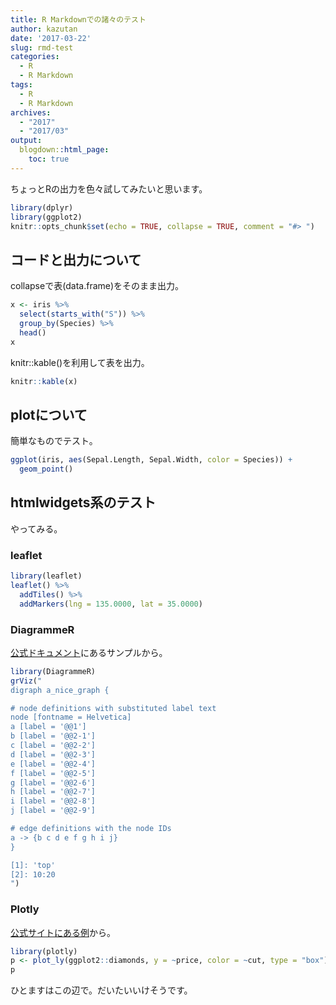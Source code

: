 ```yaml
---
title: R Markdownでの諸々のテスト
author: kazutan
date: '2017-03-22'
slug: rmd-test
categories:
  - R
  - R Markdown
tags:
  - R
  - R Markdown
archives:
  - "2017"
  - "2017/03"
output:
  blogdown::html_page:
    toc: true
---
```


ちょっとRの出力を色々試してみたいと思います。

```r
library(dplyr)
library(ggplot2)
knitr::opts_chunk$set(echo = TRUE, collapse = TRUE, comment = "#> ")
```

## コードと出力について

collapseで表(data.frame)をそのまま出力。

```r
x <- iris %>% 
  select(starts_with("S")) %>% 
  group_by(Species) %>% 
  head()
x
```

knitr::kable()を利用して表を出力。

```r
knitr::kable(x)
```

## plotについて

簡単なものでテスト。

```r
ggplot(iris, aes(Sepal.Length, Sepal.Width, color = Species)) +
  geom_point()
```

## htmlwidgets系のテスト

やってみる。

### leaflet

```r
library(leaflet)
leaflet() %>% 
  addTiles() %>% 
  addMarkers(lng = 135.0000, lat = 35.0000)
```

### DiagrammeR

[公式ドキュメント](http://rich-iannone.github.io/DiagrammeR/graphviz_and_mermaid.html#examples)にあるサンプルから。

```r
library(DiagrammeR)
grViz("
digraph a_nice_graph {

# node definitions with substituted label text
node [fontname = Helvetica]
a [label = '@@1']
b [label = '@@2-1']
c [label = '@@2-2']
d [label = '@@2-3']
e [label = '@@2-4']
f [label = '@@2-5']
g [label = '@@2-6']
h [label = '@@2-7']
i [label = '@@2-8']
j [label = '@@2-9']

# edge definitions with the node IDs
a -> {b c d e f g h i j}
}

[1]: 'top'
[2]: 10:20
")
```

### Plotly

[公式サイトにある例](https://plot.ly/r/box-plots/)から。

```r
library(plotly)
p <- plot_ly(ggplot2::diamonds, y = ~price, color = ~cut, type = "box")
p
```

ひとますはこの辺で。だいたいいけそうです。